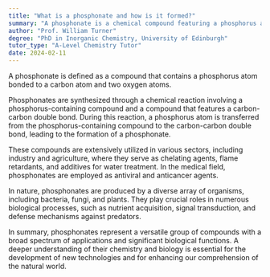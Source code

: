 ```yaml
---
title: "What is a phosphonate and how is it formed?"
summary: "A phosphonate is a chemical compound featuring a phosphorus atom bonded to a carbon atom and two oxygen atoms, highlighting its unique structural composition."
author: "Prof. William Turner"
degree: "PhD in Inorganic Chemistry, University of Edinburgh"
tutor_type: "A-Level Chemistry Tutor"
date: 2024-02-11
---
```


A phosphonate is defined as a compound that contains a phosphorus atom bonded to a carbon atom and two oxygen atoms.

Phosphonates are synthesized through a chemical reaction involving a phosphorus-containing compound and a compound that features a carbon-carbon double bond. During this reaction, a phosphorus atom is transferred from the phosphorus-containing compound to the carbon-carbon double bond, leading to the formation of a phosphonate.

These compounds are extensively utilized in various sectors, including industry and agriculture, where they serve as chelating agents, flame retardants, and additives for water treatment. In the medical field, phosphonates are employed as antiviral and anticancer agents.

In nature, phosphonates are produced by a diverse array of organisms, including bacteria, fungi, and plants. They play crucial roles in numerous biological processes, such as nutrient acquisition, signal transduction, and defense mechanisms against predators.

In summary, phosphonates represent a versatile group of compounds with a broad spectrum of applications and significant biological functions. A deeper understanding of their chemistry and biology is essential for the development of new technologies and for enhancing our comprehension of the natural world.
    